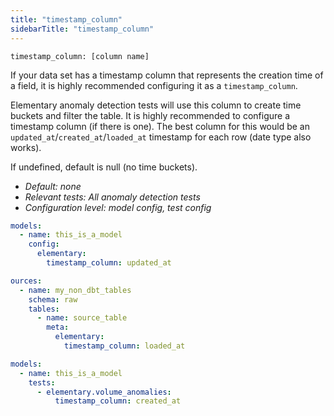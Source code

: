 ```yaml
---
title: "timestamp_column"
sidebarTitle: "timestamp_column"
---
```


`timestamp_column: [column name]`

<Tip>If your data set has a timestamp column that represents the creation time of a field, it is highly recommended configuring it as a `timestamp_column`.</Tip>

Elementary anomaly detection tests will use this column to create time buckets and filter the table.
It is highly recommended to configure a timestamp column (if there is one).
The best column for this would be an `updated_at`/`created_at`/`loaded_at` timestamp for each row (date type also works).

If undefined, default is null (no time buckets).

- _Default: none_
- _Relevant tests: All anomaly detection tests_
- _Configuration level: model config, test config_

<RequestExample>

```yaml model
models:
  - name: this_is_a_model
    config:
      elementary:
        timestamp_column: updated_at
```


```yaml source
ources:
  - name: my_non_dbt_tables
    schema: raw
    tables:
      - name: source_table
        meta:
          elementary:
            timestamp_column: loaded_at
```

```yaml test
models:
  - name: this_is_a_model
    tests:
      - elementary.volume_anomalies:
          timestamp_column: created_at
```

</RequestExample>
